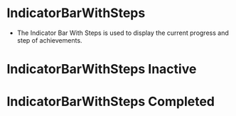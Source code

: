 
<Meta title="Achievements/ProgressIndicators/IndicatorBarWithSteps" component={IndicatorBarWithSteps} />

# IndicatorBarWithSteps

-   The Indicator Bar With Steps is used to display the current progress and step of achievements.

# IndicatorBarWithSteps Inactive

<Story name="Indicator Bar With Steps Inactive">
    <IndicatorBarWithSteps
        maxSteps={4}
        steps={[
            {
                description: 'Step 1',
                isActive: false,
            },
            {
                description: 'Step 2',
                isActive: false,
            },
            {
                description: 'Step 3',
                isActive: false,
            },
            {
                description: 'Step 4',
                isActive: false,
            },
        ]}
        achievementState={AchievementState.INACTIVE}
    />
</Story>

<Story name="Indicator Bar With Steps">
    <IndicatorBarWithSteps
        maxSteps={4}
        steps={[
            {
                description: 'Step 1',
                isActive: false,
            },
            {
                description: 'Step 2',
                isActive: false,
            },
            {
                description: 'Step 3',
                isActive: true,
            },
            {
                description: 'Step 4',
                isActive: false,
            },
        ]}
    />
</Story>

# IndicatorBarWithSteps Completed

<Story name="Indicator Bar With Steps Completed">
    <IndicatorBarWithSteps
        maxSteps={4}
        steps={[
            {
                description: 'Step 1',
                isActive: false,
            },
            {
                description: 'Step 2',
                isActive: false,
            },
            {
                description: 'Step 3',
                isActive: false,
            },
            {
                description: 'Step 4',
                isActive: false,
            },
        ]}
        achievementState={AchievementState.COMPLETED}
    />
</Story>
